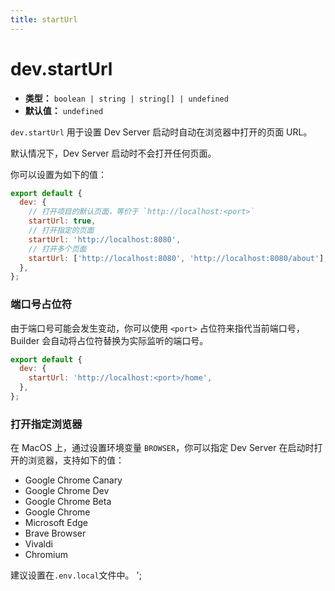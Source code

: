 ```yaml
---
title: startUrl
---
```


# dev.startUrl

- **类型：** `boolean | string | string[] | undefined`
- **默认值：** `undefined`

`dev.startUrl` 用于设置 Dev Server 启动时自动在浏览器中打开的页面 URL。

默认情况下，Dev Server 启动时不会打开任何页面。

你可以设置为如下的值：

```js
export default {
  dev: {
    // 打开项目的默认页面，等价于 `http://localhost:<port>`
    startUrl: true,
    // 打开指定的页面
    startUrl: 'http://localhost:8080',
    // 打开多个页面
    startUrl: ['http://localhost:8080', 'http://localhost:8080/about'],
  },
};
```

### 端口号占位符

由于端口号可能会发生变动，你可以使用 `<port>` 占位符来指代当前端口号，Builder 会自动将占位符替换为实际监听的端口号。

```js
export default {
  dev: {
    startUrl: 'http://localhost:<port>/home',
  },
};
```

### 打开指定浏览器

在 MacOS 上，通过设置环境变量 `BROWSER`，你可以指定 Dev Server 在启动时打开的浏览器，支持如下的值：

- Google Chrome Canary
- Google Chrome Dev
- Google Chrome Beta
- Google Chrome
- Microsoft Edge
- Brave Browser
- Vivaldi
- Chromium

建议设置在`.env.local`文件中。
';
